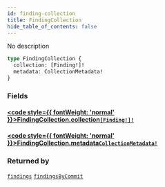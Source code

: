 ```yaml
---
id: finding-collection
title: FindingCollection
hide_table_of_contents: false
---
```








No description

```graphql
type FindingCollection {
  collection: [Finding!]!
  metadata: CollectionMetadata!
}
```


### Fields

#### [<code style={{ fontWeight: 'normal' }}>FindingCollection.<b>collection</b></code>](#)<Bullet />[`[Finding!]!`](/api/graphql/documentation/objects/finding) <Badge class="secondary" text="non-null"/> <Badge class="secondary" text="object"/>
> 
> 

#### [<code style={{ fontWeight: 'normal' }}>FindingCollection.<b>metadata</b></code>](#)<Bullet />[`CollectionMetadata!`](/api/graphql/documentation/objects/collection-metadata) <Badge class="secondary" text="non-null"/> <Badge class="secondary" text="object"/>
> 
> 



### Returned by

[`findings`](/api/graphql/documentation/queries/findings)  <Badge class="secondary" text="query"/><Bullet />[`findingsByCommit`](/api/graphql/documentation/queries/findings-by-commit)  <Badge class="secondary" text="query"/>



